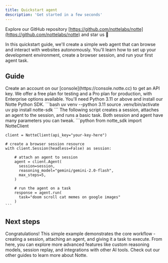 ```yaml
---
title: Quickstart agent
description: 'Get started in a few seconds'
---
```


<Tip>Explore our GitHub repository [https://github.com/nottelabs/notte](https://github.com/nottelabs/notte) and star us 🌟</Tip>

In this quickstart guide, we'll create a simple web agent that can browse and interact with websites autonomously. You'll learn how to set up your development environment, create a browser session, and run your first agent task.

## Guide
<Steps>
  <Step title="Get an API key from the console">
    Create an account on our [console](https://console.notte.cc) to get an API key. We offer a free plan for testing and a Pro plan for production, with Enterprise options available.
  </Step>
  <Step title="Install prerequisites">
    You'll need Python 3.11 or above and install our Notte Python SDK.
    ```bash
    uv venv --python 3.11
    source .venv/bin/activate
    uv pip install notte-sdk
    ```
  </Step>
  <Step title="Run your first agent">
    The following script creates a session, attaches an agent to the session, and runs a basic task. Both session and agent have many parameters you can tweak.
    ```python
    from notte_sdk import NotteClient

    client = NotteClient(api_key="your-key-here")

    # create a browser session resource
    with client.Session(headless=False) as session:

        # attach an agent to session
        agent = client.Agent(
          session=session,
          reasoning_model="gemini/gemini-2.0-flash",
          max_steps=5,
        )

        # run the agent on a task
        response = agent.run(
          task="doom scroll cat memes on google images"
        )
    ```
  </Step>
</Steps>

## Next steps
Congratulations! This simple example demonstrates the core workflow - creating a session, attaching an agent, and giving it a task to execute. From here, you can explore more advanced features like custom reasoning models, session replay, and integrations with other AI tools. Check out our other guides to learn more about Notte.
